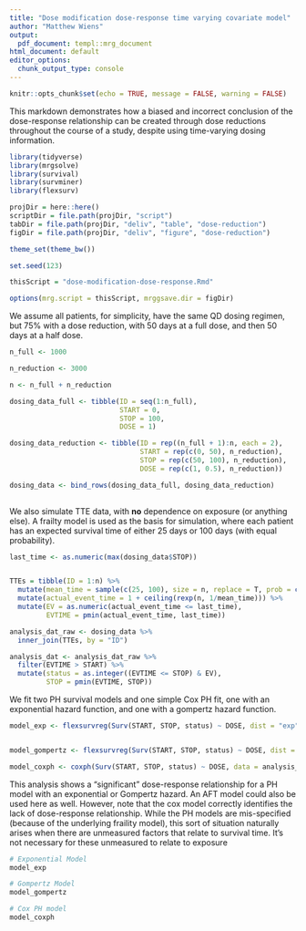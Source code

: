 ```yaml
---
title: "Dose modification dose-response time varying covariate model"
author: "Matthew Wiens"
output:
  pdf_document: templ::mrg_document
html_document: default
editor_options:
  chunk_output_type: console
---
```


```R
knitr::opts_chunk$set(echo = TRUE, message = FALSE, warning = FALSE)

```

This markdown demonstrates how a biased and incorrect conclusion of the dose-response relationship can be created through dose reductions throughout the course of a study, despite using time-varying dosing information.


```R

library(tidyverse)
library(mrgsolve)
library(survival)
library(survminer)
library(flexsurv)

projDir = here::here()
scriptDir = file.path(projDir, "script")
tabDir = file.path(projDir, "deliv", "table", "dose-reduction")
figDir = file.path(projDir, "deliv", "figure", "dose-reduction")

theme_set(theme_bw())

set.seed(123)

thisScript = "dose-modification-dose-response.Rmd"

options(mrg.script = thisScript, mrggsave.dir = figDir)

```

We assume all patients, for simplicity, have the same QD dosing regimen, but 75% with a dose reduction, with 50 days at a full dose, and then 50 days at a half dose. 


```R

n_full <- 1000

n_reduction <- 3000

n <- n_full + n_reduction

dosing_data_full <- tibble(ID = seq(1:n_full), 
                           START = 0,
                           STOP = 100, 
                           DOSE = 1) 

dosing_data_reduction <- tibble(ID = rep((n_full + 1):n, each = 2),
                                START = rep(c(0, 50), n_reduction),
                                STOP = rep(c(50, 100), n_reduction), 
                                DOSE = rep(c(1, 0.5), n_reduction)) 

dosing_data <- bind_rows(dosing_data_full, dosing_data_reduction)
  

```


We also simulate TTE data, with **no** dependence on exposure (or anything else). A frailty model is used as the basis for simulation, where each patient has an expected survival time of either 25 days or 100 days (with equal probability). 

```R

last_time <- as.numeric(max(dosing_data$STOP))


TTEs = tibble(ID = 1:n) %>%
  mutate(mean_time = sample(c(25, 100), size = n, replace = T, prob = c(0.5, 0.5))) %>%
  mutate(actual_event_time = 1 + ceiling(rexp(n, 1/mean_time))) %>%
  mutate(EV = as.numeric(actual_event_time <= last_time),
         EVTIME = pmin(actual_event_time, last_time))

```

```R

analysis_dat_raw <- dosing_data %>%
  inner_join(TTEs, by = "ID")

analysis_dat <- analysis_dat_raw %>%
  filter(EVTIME > START) %>%
  mutate(status = as.integer((EVTIME <= STOP) & EV),
         STOP = pmin(EVTIME, STOP))


```


We fit two PH survival models and one simple Cox PH fit, one with an exponential hazard function, and one with a gompertz hazard function.

```R
model_exp <- flexsurvreg(Surv(START, STOP, status) ~ DOSE, dist = "exp", data = analysis_dat)


model_gompertz <- flexsurvreg(Surv(START, STOP, status) ~ DOSE, dist = "gompertz", data = analysis_dat)

model_coxph <- coxph(Surv(START, STOP, status) ~ DOSE, data = analysis_dat)

```

This analysis shows a "significant" dose-response relationship for a PH model with an exponential or Gompertz hazard. An AFT model could also be used here as well. However, note that the cox model correctly identifies the lack of dose-response relationship. While the PH models are mis-specified (because of the underlying fraility model), this sort of situation naturally arises when there are unmeasured factors that relate to survival time. It's not necessary for these unmeasured to relate to exposure

```R
# Exponential Model
model_exp

# Gompertz Model
model_gompertz

# Cox PH model
model_coxph

```

